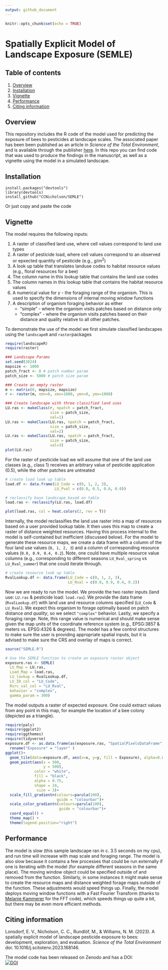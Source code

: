 ```yaml
---
output: github_document
---
```


```r
knitr::opts_chunk$set(echo = TRUE)
```

# Spatially Explicit Model of Landscape Exposure (SEMLE)

## Table of contents
1. [Overview](#Overview)
2. [Installation](#Installation)
3. [Vignette](#Vingette)
4. [Performance](#Performance)
5. [Citing information](#Citing information)

## **Overview** <a name="Overview"></a>

This repository includes the R code of the model used for predicting the exposure of bees to pesticides at landscape scales. The associated paper has been been published as an article in *Science of the Total Environment*, and is available through the publisher [here](https://www.sciencedirect.com/science/article/pii/S0048969723067736). In this repo you can find code that was used to produce the findings in the manuscript, as well as a vignette using the model in a simulated landscape.  


## **Installation** <a name="Installation"></a>

```
install.packages("devtools")
library(devtools)
install_github("CCNicholson/SEMLE")
```

Or just copy and paste the code  

## **Vignette** <a name="Vignette"></a>

The model requires the following inputs:  

1. A raster of classified land use, where cell values correspond to land use types  
2. A raster of pesticide load, where cell values correspond to an observed or epxected quantity of pesticide (e.g., *g*/$m^2$)  
3. A look up table that translates landuse codes to habitat resource values (e.g., floral resources for a bee)  
4. The column name in this lookup table that contains the land use codes  
5. The column names in this lookup table that contains the habitat resource values  
6. A numerical value for $\gamma$ - the foraging range of the organism. This is used to specify the dimensions of internal moving window functions  
7. A description of organism foraging behavior as either  
    * "simple" - where the organism visits patches based on distance only  
    * "complex" - where the organism visits patches based on their distance and quality relative to all other patches.  
  

To demonstrate the use of the model we first simulate classified landscapes using the `landscapeR` and `raster`packages


```r
require(landscapeR)
require(raster)

### Landscape Params
set.seed(2024)
mapsize <- 1000
patch_fract <- 8 # patch number param
patch_size <- 5000 # patch size param

### Create an empty raster
m <- matrix(0, mapsize, mapsize) 
r <- raster(m, xmn=0, xmx=1000, ymn=0, ymx=1000)

### Create landscape with three classified land uses
LU.ras <- makeClass(r, npatch = patch_fract, 
                    size = patch_size, 
                    val=1)
LU.ras <- makeClass(LU.ras, npatch = patch_fract, 
                    size = patch_size, 
                    val=2)
LU.ras <- makeClass(LU.ras, npatch = patch_fract, 
                    size = patch_size, 
                    val=3)
plot(LU.ras)

```

For the raster of pesticide load we will assume that one of the land use classes (e.g., class 1) receives an arbitrary value of pesticide application (0.5), while the other patches are untreated
```r

# create load look up table
load.df <- data.frame(LU_Code = c(0, 1, 2, 3), 
                      LU_Pval = c(0.0, 0.5, 0.0, 0.0))

# reclassify base landscape based on table
load.ras <- reclassify(LU.ras, load.df)

plot(load.ras, col = heat.colors(2, rev = T))

```

Internally, the model reclassifies the land use raster into a map of resources based on a user provided lookup table. It then uses this map to create a raster of distance weighted resources. Having this process internal to the model is self-contained but inefficient (discussed below). For the model to generate these resource maps, we create a data frame with a column of the four land use values (`0, 1, 2, 3`) and a column of corresponding resource values (`0.0, 0.9, 0.4, 0.2`). Note, one could have multiple resource value columns (e.g., corresponding to different seasons `LU_Rval_spring` vs `LU_Rval_summer`) that one could iterate through.  

```r

# create resource look up table
RvalLookup.df <- data.frame(LU_Code = c(0, 1, 2, 3), 
                            LU_Rval = c(0.0, 0.9, 0.4, 0.2))  


```  

Now we are ready to run the model. We provide the two raster inputs (land use: `LU.ras` & pesticide load: `load.ras`). We provide the data frame (`RvalLookup.df`) with land use and resource columns specified (`LU_Code` & `LU_Rval`). We expect this organism to forage optimally based on patch distance *and quality*, so we select `"complex"` behavior. Lastly, we specify a foraging range. Note, this range value is numerical and should make sense given the map units of the coordinate reference system (e.g., EPSG:3857 & meters vs. EPSG:4326 & degrees). The model has a few control structures to make sure the user is providing appropriate spatial inputs, but it is advised to make sure the CRS and overlay of maps is correct. 



```r
source("SEMLE.R")

# Use the SEMLE function to create an exposure raster object
exposure.ras <- SEMLE(
  LU_Map = LU.ras, 
  Load_Map = load.ras, 
  LU_lookup = RvalLookup.df, 
  LU_ID_col = "LU_Code",
  Rsrc_val_col = "LU_Rval",
  behavior = "complex",
  gamma_param = 300)  

```  
  
The model outputs a raster of expected exposure. One could extract values from any point in this map, for example the location of a bee colony (depicted as a triangle).

```r
require(pals)
require(ggplot2)
require(ggthemes)
require(tidyverse)
exposure.df <- as.data.frame(as(exposure.ras, "SpatialPixelsDataFrame")) %>% 
  rename("Exposure" = "layer" )
ggplot()+
  geom_tile(data=exposure.df, aes(x=x, y=y, fill = Exposure), alpha=0.8)+
  geom_point(aes(x = 500, 
                 y = 500),
             color = "white",
             fill = "black",
             alpha = 0.75,
             shape = 24,
              size = 3)+
  scale_fill_gradientn(colours=parula(100), 
                       guide = "colourbar")+
  scale_color_gradientn(colours=parula(100), 
                        guide = "colourbar")+
  coord_equal() +
  theme_map() +
  theme(legend.position="right")
```  
  
## **Performance** <a name="Performance"></a>  
  
The model is slow (this sample landscape ran in c. 3.5 seconds on my cpu), and run time will increase with map scale and foraging range. The model is also slow because it contains a few processes that could be run externally if one is iterating with the model (for example different seasons in the same place). The moving window object could be specified outside of and removed from the function. Similarly, in some instances it might make sense to create the resource maps and distance weighted forage maps outside of the function. These adjustments would speed things up. Finally, the model deploys moving window functions with a Fast Fourier Transform (thanks to [Melanie Kammerer](https://github.com/melaniekamm) for the FFT code), which speeds things up quite a bit, but there may be even more efficient methods.  
  
  
## **Citing information** <a name="Citing information"></a>

Lonsdorf, E. V., Nicholson, C. C., Rundlöf, M., & Williams, N. M. (2023). A spatially explicit model of landscape pesticide exposure to bees: development, exploration, and evaluation. *Science of the Total Environment* doi: 10.1016/j.scitotenv.2023.168146.

The model code has been released on Zenodo and has a DOI:  
[![DOI](https://zenodo.org/badge/710364270.svg)](https://zenodo.org/doi/10.5281/zenodo.10066591)

  